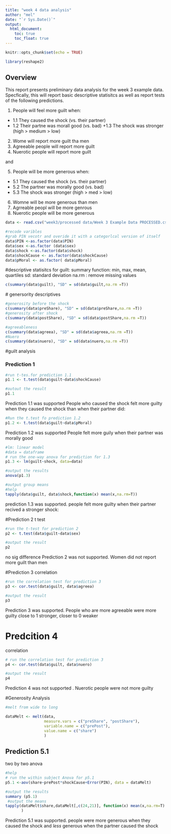 ```yaml
---
title: "week 4 data analysis"
author: "mel"
date: "`r Sys.Date()`"
output: 
  html_document:
    toc: true
    toc_float: true
---
```


```r
knitr::opts_chunk$set(echo = TRUE)

library(reshape2)
```

## Overview
This report presents preliminary data analysis for the week 3 example data. Specfically, this will report basic descriptive statisitcs as well as report tests of the following predictions.

1. People will feel more guilt when: 
  + 1.1 They caused the shock (vs. their partner)
  + 1.2 Their partne was morall good (vs. bad)
  +1.3 The shock was stronger (high > medium > low)
2. Wome will report more guilt tha men 
3. Agreeable people will report more guilt 
4. Nuerotic people will report more guilt 

and 

5. People will be more generous when: 
  + 5.1 They caused the shock (vs. their partner)
  + 5.2 The partner was morally good (vs. bad) 
  + 5.3 The shock was stronger (high > med > low)
6. Womne will be more generous than men 
7. Agrreable peopl will be more genrous 
8. Nuerotic people will be more generous 


```r
data <- read.csv("week3/processed data/Week 3 Example Data PROCESSED.csv")

#recode varibles 
#grab PIN vecotr and overide it with a categorlcal version of itself
data$PIN <-as.factor(data$PIN)
data$sex <-as.factor (data$sex)
data$shock <-as.factor(data$shock)
data$shockCause <- as.factor(data$shockCause)
data$pMoral <- as.factor( data$pMoral)
```

#descriptive statisitcs  for guilt: 
summary function: min, max, mean, quartiles
sd: standard deviation
na.rm : remove missing values 
```r
c(summary(data$guilt), "SD" = sd(data$guilt,na.rm =T))

```
 # genersority descriptives
```r
#generosity before the shock
c(summary(data$preShare), "SD" = sd(data$preShare,na.rm =T))
#generosity after shock
c(summary(data$postShare), "SD" = sd(data$postShare,na.rm =T))

```
 
```r
#agreeableness
c(summary(data$agreea), "SD" = sd(data$agreea,na.rm =T))
#Nuero
c(summary(data$nuero), "SD" = sd(data$nuero,na.rm =T))
```


#guilt analysis

### Prediction 1
```r
#run t-tes.for prediction 1.1
p1.1 <- t.test(data$guilt~data$shockCause)

#outout the result 
p1.1
```
Prediction 1.1 was supported
People who caused the shock felt more guilty when they caused the shock than when their partner did: 


```r
#Run the t.test fo prediction 1.2
p1.2 <- t.test(data$guilt~data$pMoral)
```
Prediction 1.2 was supported
People felt more guily when their partner was morally good

```r
#lm: linear model
#data = dataframe
# run the one-way anova for prediction for 1.3
p1.3 <- lm(guilt~shock, data=data)

#output the results 
anova(p1.3)

#output group means 
#help
tapply(data$guilt, data$shock,function(x) mean(x,na.rm=T))
```
prediction 1.3 was supported. people felt more guilty when their partner recived a stronger shock: 


#Prediction 2
t test
```r
#run the t-test for prediction 2
p2 <- t.test(data$guilt~data$sex)

#output the result 
p2
```
no sig difference
Prediction 2 was not supported. Women did not report more guilt than men

#Prediction 3
correlation
```r
#run the correlation test for prediction 3
p3 <- cor.test(data$guilt, data$agreea)

#output the result
p3
```
Prediction 3 was supported.  People who are more agreeable were more guilty
close to 1 stronger, closer to 0 weaker 

# Predcition 4
correlation
```r
# run the correlation test for prediction 3 
p4 <- cor.test(data$guilt, data$nuero)

#output the result 
p4
```
 Prediction 4 was not supported . Nuerotic people were not more guilty 
 
#Generosity Analysis

```r
#melt from wide to long

dataMelt <- melt(data,
                 measure.vars = c("preShare", "postShare"),
                 variable.name = c("prePost"),
                 value.name = c("share")
                 )


```

## Prediction 5.1
two by two anova
```r
#help
# run the within subject Anova for p5.1
p5.1 <-aov(share~prePost*shockCause+Error(PIN), data = dataMelt)

#output the results 
summary (p5.1)
 #output the means 
tapply(dataMelt$share,dataMelt[,c(24,21)], function(x) mean(x,na.rm=T)
       )
```
Prediction 5.1 was supported. people were more generous when they caused the shock and *less* generous when the partner caused the shock


